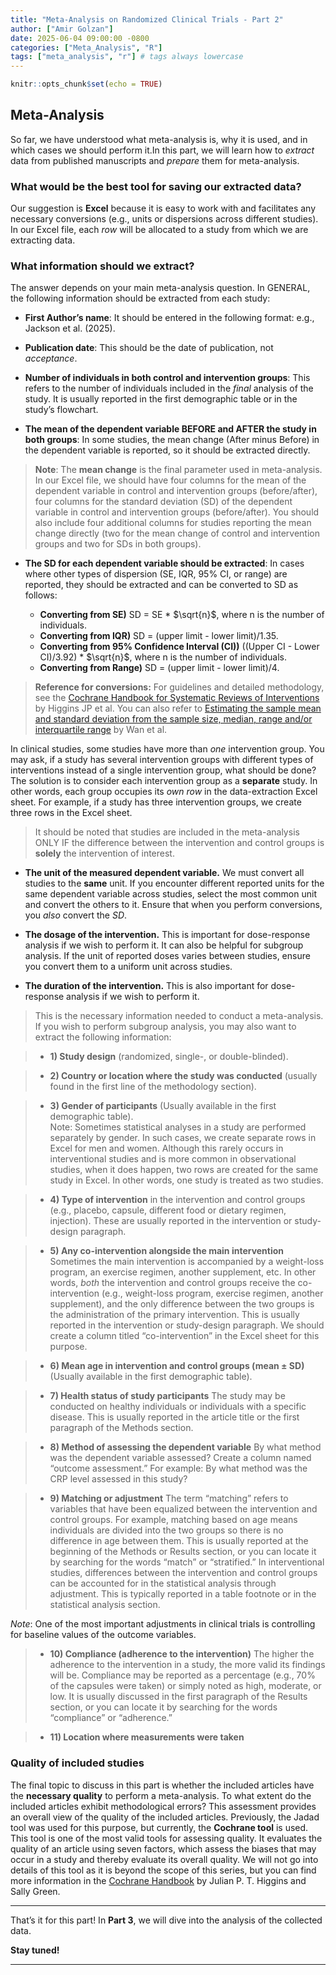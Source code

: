 ```yaml
---
title: "Meta-Analysis on Randomized Clinical Trials - Part 2"
author: ["Amir Golzan"]
date: 2025-06-04 09:00:00 -0800
categories: ["Meta_Analysis", "R"]
tags: ["meta_analysis", "r"] # tags always lowercase
---
```


```r
knitr::opts_chunk$set(echo = TRUE)
```

## Meta-Analysis

So far, we have understood what meta-analysis is, why it is used, and in which cases we should perform it.In this part, we will learn how to *extract* data from published manuscripts and *prepare* them for meta-analysis.

### What would be the best tool for saving our extracted data?
Our suggestion is **Excel** because it is easy to work with and facilitates any necessary conversions (e.g., units or dispersions across different studies). In our Excel file, each *row* will be allocated to a study from which we are extracting data.

### What information should we extract? 
The answer depends on your main meta-analysis question. In GENERAL, the following information should be extracted from each study:

- **First Author's name**: It should be entered in the following format: e.g., Jackson et al. (2025).

- **Publication date**: This should be the date of publication, not *acceptance*.

- **Number of individuals in both control and intervention groups**: This refers to the number of individuals included in the *final* analysis of the study. It is usually reported in the first demographic table or in the study's flowchart.

- **The mean of the dependent variable BEFORE and AFTER the study in both groups**: In some studies, the mean change (After minus Before) in the dependent variable is reported, so it should be extracted directly. 

> **Note**: The **mean change** is the final parameter used in meta-analysis. In our Excel file, we should have four columns for the mean of the dependent variable in control and intervention groups (before/after), four columns for the standard deviation (SD) of the dependent variable in control and intervention groups (before/after). You should also include four additional columns for studies reporting the mean change directly (two for the mean change of control and intervention groups and two for SDs in both groups).

- **The SD for each dependent variable should be extracted**: In cases where other types of dispersion (SE, IQR, 95% CI, or range) are reported, they should be extracted and can be converted to SD as follows:

  - **Converting from SE)** SD = SE * $\sqrt{n}$, where n is the number of individuals.
  - **Converting from IQR)** SD = (upper limit - lower limit)/1.35.
  - **Converting from 95% Confidence Interval (CI))** ((Upper CI - Lower CI)/3.92) * $\sqrt{n}$, where n is the number of individuals.
  - **Converting from Range)** SD = (upper limit - lower limit)/4.


>  **Reference for conversions:** For guidelines and detailed methodology, see the [Cochrane Handbook for Systematic Reviews of Interventions](https://dariososafoula.wordpress.com/wp-content/uploads/2017/01/cochrane-handbook-for-systematic-reviews-of-interventions-2019-1.pdf) by Higgins JP et al. You can also refer to [Estimating the sample mean and standard deviation from the sample size, median, range and/or interquartile range](https://link.springer.com/article/10.1186/1471-2288-14-135) by Wan et al.


In clinical studies, some studies have more than *one* intervention group. You may ask, if a study has several intervention groups with different types of interventions instead of a single intervention group, what should be done? The solution is to consider each intervention group as a **separate** study. In other words, each group occupies its *own row* in the data-extraction Excel sheet. For example, if a study has three intervention groups, we create three rows in the Excel sheet.

> It should be noted that studies are included in the meta-analysis ONLY IF the difference between the intervention and control groups is **solely** the intervention of interest.

  - **The unit of the measured dependent variable.** We must convert all studies to the **same** unit. If you encounter different reported units for the same dependent variable across studies, select the most common unit and convert the others to it. Ensure that when you perform conversions, you *also* convert the *SD*.

  - **The dosage of the intervention.** This is important for dose-response analysis if we wish to perform it. It can also be helpful for subgroup analysis. If the unit of reported doses varies between studies, ensure you convert them to a uniform unit across studies.

  - **The duration of the intervention.** This is also important for dose-response analysis if we wish to perform it.

> This is the necessary information needed to conduct a meta-analysis. If you wish to perform subgroup analysis, you may also want to extract the following information:

> - **1) Study design** (randomized, single-, or double-blinded).

> - **2) Country or location where the study was conducted** (usually found in the first line of the methodology section).

> - **3) Gender of participants** (Usually available in the first demographic table).  
  Note: Sometimes statistical analyses in a study are performed separately by gender. In such cases, we create separate rows in Excel for men and women. Although this rarely occurs in interventional studies and is more common in observational studies, when it does happen, two rows are created for the same study in Excel. In other words, one study is treated as two studies.

> - **4) Type of intervention** in the intervention and control groups (e.g., placebo, capsule, different food or dietary regimen, injection). These are usually reported in the intervention or study-design paragraph.

> - **5) Any co-intervention alongside the main intervention** Sometimes the main intervention is accompanied by a weight-loss program, an exercise regimen, another supplement, etc. In other words, *both* the intervention and control groups receive the co-intervention (e.g., weight-loss program, exercise regimen, another supplement), and the only difference between the two groups is the administration of the primary intervention. This is usually reported in the intervention or study-design paragraph. We should create a column titled “co-intervention” in the Excel sheet for this purpose.

> - **6) Mean age in intervention and control groups (mean ± SD)** (Usually available in the first demographic table).

> - **7) Health status of study participants** The study may be conducted on healthy individuals or individuals with a specific disease. This is usually reported in the article title or the first paragraph of the Methods section.

> - **8) Method of assessing the dependent variable** By what method was the dependent variable assessed? Create a column named “outcome assessment.” For example: By what method was the CRP level assessed in this study?

> - **9) Matching or adjustment** The term "matching" refers to variables that have been equalized between the intervention and control groups. For example, matching based on age means individuals are divided into the two groups so there is no difference in age between them. This is usually reported at the beginning of the Methods or Results section, or you can locate it by searching for the words “match” or “stratified.” In interventional studies, differences between the intervention and control groups can be accounted for in the statistical analysis through adjustment. This is typically reported in a table footnote or in the statistical analysis section.

  *Note*: One of the most important adjustments in clinical trials is controlling for baseline values of the outcome variables.

> - **10) Compliance (adherence to the intervention)** The higher the adherence to the intervention in a study, the more valid its findings will be. Compliance may be reported as a percentage (e.g., 70% of the capsules were taken) or simply noted as high, moderate, or low. It is usually discussed in the first paragraph of the Results section, or you can locate it by searching for the words “compliance” or “adherence.”

> - **11) Location where measurements were taken**

### Quality of included studies

The final topic to discuss in this part is whether the included articles have the **necessary quality** to perform a meta-analysis. To what extent do the included articles exhibit methodological errors? This assessment provides an overall view of the quality of the included articles. Previously, the Jadad tool was used for this purpose, but currently, the **Cochrane tool** is used. This tool is one of the most valid tools for assessing quality. It evaluates the quality of an article using seven factors, which assess the biases that may occur in a study and thereby evaluate its overall quality. We will not go into details of this tool as it is beyond the scope of this series, but you can find more information in the [Cochrane Handbook](https://training.cochrane.org/handbook) by Julian P. T. Higgins and Sally Green.

---

That’s it for this part! In **Part 3**, we will dive into the analysis of the collected data.

**Stay tuned!**

---